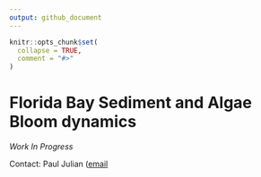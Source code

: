 ```yaml
---
output: github_document
---
```


<!-- README.md is generated from README.Rmd. Please edit that file -->

```r
knitr::opts_chunk$set(
  collapse = TRUE,
  comment = "#>"
)
```

# Florida Bay Sediment and Algae Bloom dynamics

*Work In Progress*

Contact: Paul Julian ([email](mailto:pjulian@sccf.org)